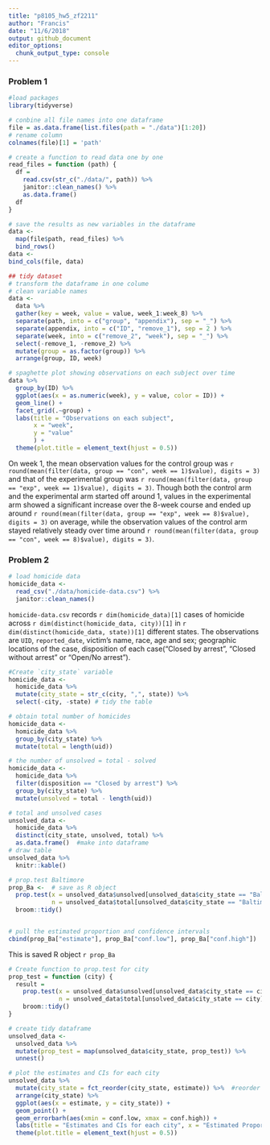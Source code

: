 ```yaml
---
title: "p8105_hw5_zf2211"
author: "Francis"
date: "11/6/2018"
output: github_document
editor_options: 
  chunk_output_type: console
---
```


### Problem 1
```r
#load packages
library(tidyverse)
```

```r
# conbine all file names into one dataframe
file = as.data.frame(list.files(path = "./data")[1:20]) 
# rename column
colnames(file)[1] = 'path'
```

```r
# create a function to read data one by one 
read_files = function (path) {
  df = 
    read.csv(str_c("./data/", path)) %>% 
    janitor::clean_names() %>% 
    as.data.frame()
  df
}
```

```r
# save the results as new variables in the dataframe
data <- 
  map(file$path, read_files) %>% 
  bind_rows()
data <- 
bind_cols(file, data)
```

```r
## tidy dataset
# transform the dataframe in one colume
# clean variable names
data <-  
  data %>% 
  gather(key = week, value = value, week_1:week_8) %>% 
  separate(path, into = c("group", "appendix"), sep = "_") %>% 
  separate(appendix, into = c("ID", "remove_1"), sep = 2 ) %>% 
  separate(week, into = c("remove_2", "week"), sep = "_") %>% 
  select(-remove_1, -remove_2) %>% 
  mutate(group = as.factor(group)) %>% 
  arrange(group, ID, week)
```


```r
# spaghette plot showing observations on each subject over time
data %>% 
  group_by(ID) %>% 
  ggplot(aes(x = as.numeric(week), y = value, color = ID)) +
  geom_line() +
  facet_grid(.~group) +
  labs(title = "Observations on each subject", 
       x = "week",
       y = "value"
       ) +
  theme(plot.title = element_text(hjust = 0.5))
```

On week 1, the mean observation values for the control group was `r round(mean(filter(data, group == "con", week == 1)$value), digits = 3)` and that of the experimental group was `r round(mean(filter(data, group == "exp", week == 1)$value), digits = 3)`. Though both the control arm and the experimental arm started off around 1, values in the experimental arm showed a significant increase over the 8-week course and ended up around `r round(mean(filter(data, group == "exp", week == 8)$value), digits = 3)` on average, while the observation values of the control arm stayed relatively steady over time around `r round(mean(filter(data, group == "con", week == 8)$value), digits = 3)`. 








### Problem 2


```r
# load homicide data
homicide_data <- 
  read_csv("./data/homicide-data.csv") %>% 
  janitor::clean_names()
```

`homicide-data.csv` records `r dim(homicide_data)[1]` cases of homicide across `r dim(distinct(homicide_data, city))[1]` in `r dim(distinct(homicide_data, state))[1]` different states. The observations are `UID`, `reported_date`, victim's name, race, age and sex; geographic locations of the case, disposition of each case("Closed by arrest", "Closed without arrest" or "Open/No arrest").



```r
#Create `city_state` variable
homicide_data <- 
  homicide_data %>% 
  mutate(city_state = str_c(city, ",", state)) %>% 
  select(-city, -state) # tidy the table
```

```r
# obtain total number of homicides
homicide_data <- 
  homicide_data %>% 
  group_by(city_state) %>% 
  mutate(total = length(uid))

# the number of unsolved = total - solved
homicide_data <- 
  homicide_data %>% 
  filter(disposition == "Closed by arrest") %>% 
  group_by(city_state) %>% 
  mutate(unsolved = total - length(uid))

# total and unsolved cases
unsolved_data <- 
  homicide_data %>% 
  distinct(city_state, unsolved, total) %>% 
  as.data.frame()  #make into dataframe
# draw table
unsolved_data %>% 
  knitr::kable()
```



```r
# prop.test Baltimore
prop_Ba <-  # save as R object 
  prop.test(x = unsolved_data$unsolved[unsolved_data$city_state == "Baltimore,MD"], 
            n = unsolved_data$total[unsolved_data$city_state == "Baltimore,MD"]) %>% 
  broom::tidy() 


# pull the estimated proportion and confidence intervals 
cbind(prop_Ba["estimate"], prop_Ba["conf.low"], prop_Ba["conf.high"])
```
This is saved R object `r prop_Ba`


```r
# Create function to prop.test for city
prop_test = function (city) {
  result =  
    prop.test(x = unsolved_data$unsolved[unsolved_data$city_state == city],
              n = unsolved_data$total[unsolved_data$city_state == city]) %>% 
    broom::tidy()
} 
```


```r
# create tidy dataframe
unsolved_data <- 
  unsolved_data %>% 
  mutate(prop_test = map(unsolved_data$city_state, prop_test)) %>% 
  unnest()
```


```r
# plot the estimates and CIs for each city
unsolved_data %>% 
  mutate(city_state = fct_reorder(city_state, estimate)) %>%  #reorder city in a rank of estimates
  arrange(city_state) %>% 
  ggplot(aes(x = estimate, y = city_state)) +
  geom_point() +
  geom_errorbarh(aes(xmin = conf.low, xmax = conf.high)) +
  labs(title = "Estimates and CIs for each city", x = "Estimated Proportions and CIs", y = "City") +
  theme(plot.title = element_text(hjust = 0.5)) 
```

